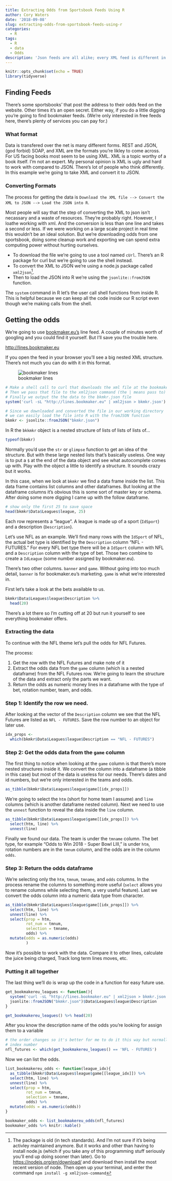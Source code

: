 ```yaml
---
title: Extracting Odds from Sportsbook Feeds Using R
author: Cory Waters
date: '2018-09-08'
slug: extracting-odds-from-sportsbook-feeds-using-r
categories:
  - R
tags:
  - R
  - data
  - Odds
description: 'Json feeds are all alike; every XML feed is different in its own way.'
---
```


```r
knitr::opts_chunk$set(echo = TRUE)
library(tidyverse)
```

## Finding Feeds

There's some sportsbooks' that post the address to their odds feed on the website. Other times it's an open secret. Either way, if you do a little digging you're going to find bookmaker feeds. (We're only interested in free feeds here, there's plenty of services you can pay for.)

### What format

Data is transfered over the net is many different forms. REST and JSON, (god forbid) SOAP, and XML are the formats you're likley to come across. For US facing books most seem to be using XML. XML is a topic worthy of a book itself. I'm not an expert. My personal opinion is XML is ugly and hard to work with compared to JSON. There's lot of people who think differently. In this example we're going to take XML and convert it to JSON.

### Converting Formats

The process for getting the data is `Download the XML file --> Convert the XML to JSON --> Load the JSON into R`. 

Most people will say that the step of converting the XML to json isn't necassary and a waste of resources. They're probably right. However, I loathe working with xml. And the conversion is less than one line and takes a second or less. If we were working on a large scale project in real time this wouldn't be an ideal solution. But we're downloading odds from one sportsbook, doing some cleanup work and exporting we can spend extra computing power without hurting ourselves.

+ To download the file we're going to use a tool named `cUrl`. There's an R package for curl but we're going to use the shell instead.
+ To convert the XML to JSON we're using a node.js package called `xml2json`[^fn1]. 
+ Then to load the JSON into R we're using the `jsonlite::fromJSON` function.

The `system` command in R let's the user call shell functions from inside R. This is helpful because we can keep all the code inside our R script even though we're making calls from the shell.

## Getting the odds

We're going to use [bookmaker.eu's](https://www.bookmaker.eu) line feed. A couple of minutes worth of googling and you could find it yourself. But I'll save you the trouble here. 

<http://lines.bookmaker.eu>

If you open the feed in your browser you'll see a big nested XML structure. There's not much you can do with it in this format. 

![bookmaker lines](https://dl.dropboxusercontent.com/s/od303emdkw9ba60/bookmaker.eu-lines.png)


```r
# Make a shell call to curl that downloads the xml file at the bookmaker feed address
# Then we pass that file to the xml2json command (the | means pass to)
# Finally we output the the data to the bkmkr.json file
system('curl -sL "http://lines.bookmaker.eu" | xml2json > bkmkr.json')

# Since we downloaded and converted the file in our working directory
# we can easily load the file into R with the fromJSON function
bkmkr <- jsonlite::fromJSON("bkmkr.json")
```

In R the `bkkmkr` object is a nested structure of lists of lists of lists of...

```r
typeof(bkmkr)
```

Normally you'd use the `str` or `glimpse` function to get an idea of the structure. But with these large nested lists that's basically useless. One way is to put a `$` at the end of the data object and see what autocomplete comes up with. Play with the object a little to identify a structure. It sounds crazy but it works.

In this case, when we look at `bkmkr` we find a data frame inside the list. This data frame contains list columns and other dataframes. But looking at the dataframe columns it's obvious this is some sort of master key or schema. After doing some more digging I came up with the follow dataframe.


```r
# show only the first 25 to save space
head(bkmkr$Data$Leagues$league, 25)

```

Each row represents a "league". A league is made up of a sport (`IdSport`) and a description (`Description`). 

Let's use NFL as an example. We'll find many rows with the `IdSport` of NFL, the actual bet type is identified by the `Description` column "NFL - FUTURES." For every NFL bet type there will be a `IdSport` column with NFL and a `Description` column with the type of bet. Those two combine to create a `IdLeague` (some number assigned by bookmaker.eu).

There's two other columns. `banner` and `game`. Without going into too much detail, `banner` is for bookmaker.eu's marketing. `game` is what we're interested in.

First let's take a look at the bets available to us.

```r
bkmkr$Data$Leagues$league$Description %>% 
  head(20)
```

There's a lot there so I'm cutting off at 20 but run it yourself to see everything bookmaker offers. 

### Extracting the data

To continue with the NFL theme let's pull the odds for NFL Futures.

The process:

1. Get the row with the NFL Futures and make note of it
2. Extract the odds data from the `game` column (which is a nested dataframe) from the NFL Futures row. We're going to learn the structure of the data and extract only the parts we want.
4. Return the odds as numeric money lines in a dataframe with the type of bet, rotation number, team, and odds.

### Step 1: Identify the row we need.

After looking at the vector of the `Description` column we see that the NFL Futures are listed as `NFL - FUTURES`. Save the row number to an object for later use.

```r
idx_props <-
  which(bkmkr$Data$Leagues$league$Description == "NFL - FUTURES")
```

### Step 2: Get the odds data from the `game` column

The first thing to notice when looking at the `game` column is that there's more nested structures inside it. We convert the column into a dataframe (a tibble in this case) but most of the data is useless for our needs. There's dates and id numbers, but we're only interested in the teams and odds.

```r
as_tibble(bkmkr$Data$Leagues$league$game[[idx_props]])
```


We're going to select the `htm` (short for home team I assume) and `line` columns (which is another dataframe nested column). Next we need to use the `unnest` function to reveal the data inside the `line` column.

```r
as_tibble(bkmkr$Data$Leagues$league$game[[idx_props]]) %>%
  select(htm, line) %>%
  unnest(line)
```

Finally we found our data. The team is under the `tmname` column. The bet type, for example "Odds to Win 2018 - Super Bowl LIII," is under `htm`, rotation numbers are in the `tmnum` column, and the odds are in the column `odds`.

### Step 3: Return the odds dataframe

We're selecting only the `htm`, `tmnum`, `tmname`, and `odds` columns. In the process rename the columns to something more useful (`select` allows you to rename columns while selecting them, a very useful feature). Last we convert the odds column into a numeric data type from character.

```r
as_tibble(bkmkr$Data$Leagues$league$game[[idx_props]]) %>%
  select(htm, line) %>%
  unnest(line) %>% 
  select(prop = htm,
         rot_num = tmnum,
         selection = tmname,
         odds) %>%
  mutate(odds = as.numeric(odds)
         ) 

```

Now it's possible to work with the data. Compare it to other lines, calculate the juice being charged, Track long term lines moves, etc.

### Putting it all together

The last thing we'll do is wrap up the code in a function for easy future use.


```r
get_bookmakereu_leagues <- function(){
  system('curl -sL "http://lines.bookmaker.eu" | xml2json > bkmkr.json')
  jsonlite::fromJSON("bkmkr.json")$Data$Leagues$league$Description
}

get_bookmakereu_leagues() %>% head(20)
```

After you know the description name of the odds you're looking for assign them to a variable

```r
# the order changes so it's better for me to do it this way but normally I'd use the
# index number
nfl_futures <- which(get_bookmakereu_leagues() == 'NFL - FUTURES')
```

Now we can list the odds.

```r
list_bookmakereu_odds <- function(league_idx){
  as_tibble(bkmkr$Data$Leagues$league$game[[league_idx]]) %>%
  select(htm, line) %>%
  unnest(line) %>%
  select(prop = htm,
         rot_num = tmnum,
         selection = tmname,
         odds) %>%
  mutate(odds = as.numeric(odds)) 
}

bookmaker_odds <- list_bookmakereu_odds(nfl_futures)
bookmaker_odds %>% knitr::kable()

```


[^fn1]: The package is old (in tech standards). And I'm not sure if it's being activley maintained anymore. But it works and other than having to install node.js (which if you take any of this programming stuff seriously you'll end up doing sooner than later). Go to <https://nodejs.org/en/download/> and download then install the most recent version of node. Then open up your terminal, and enter the command `npm install -g xml2json-command`

